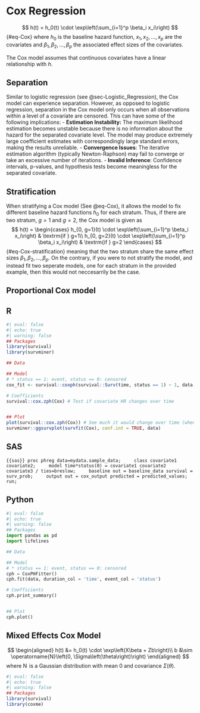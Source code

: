 # Cox Regression {#sec-Cox}

$$
h(t) = h_0(t) \cdot \exp\left(\sum_{i=1}^p \beta_i x_i\right)
$$ {#eq-Cox}
where $h_0$ is the baseline hazard function, $x_1,x_2,\dots,x_p$ are the covariates and $\beta_1,\beta_2,\dots,\beta_p$ the associated effect sizes of the covariates.

The Cox model assumes that continuous covariates have a linear relationship with $h$.

## Separation
Similar to logistic regression (see @sec-Logistic_Regression), the Cox model can experience separation. However, as opposed to logistic regression, separation in the Cox model only occurs when all observations within a level of a covariate are censored. This can have some of the following implications:
- **Estimation Instability:** The maximum likelihood estimation becomes unstable because there is no information about the hazard for the separated covariate level. The model may produce extremely large coefficient estimates with correspondingly large standard errors, making the results unreliable.
- **Convergence Issues**: The iterative estimation algorithm (typically Newton-Raphson) may fail to converge or take an excessive number of iterations.
- **Invalid Inference**: Confidence intervals, p-values, and hypothesis tests become meaningless for the separated covariate.

## Stratification
When stratifying a Cox model (See @eq-Cox), it allows the model to fix different baseline hazard functions $h_0$ for each stratum. Thus, if there are two stratum, $g=1$ and $g=2$, the Cox model is given as
$$
h(t) = \begin{cases}
    h_{0, g=1}(t) \cdot \exp\left(\sum_{i=1}^p \beta_i x_i\right) & \textrm{if } g=1\\
    h_{0, g=2}(t) \cdot \exp\left(\sum_{i=1}^p \beta_i x_i\right) & \textrm{if } g=2
\end{cases}
$$ {#eq-Cox-stratification}
meaning that the two stratum share the same effect sizes $\beta_1,\beta_2,\dots,\beta_p$. On the contrary, if you were to not stratify the model, and instead fit two seperate models, one for each stratum in the provided example, then this would not neccesarrily be the case.

:::{#exm-Cox}
## Proportional Cox model
:::{.panel-tabset}
## R
```r
#| eval: false
#| echo: true
#| warning: false
## Packages
library(survival)
library(survminer)

## Data

## Model
# * status == 1: event, status == 0: censored
cox_fit <- survival::coxph(survival::Surv(time, status == 1) ~ 1, data, ties = "breslow")

# Coefficients
survival::cox.zph(Cox) # Test if covariate HR changes over time


## Plot
plot(survival::cox.zph(Cox)) # See much it would change over time (when y=0, it would not change)
survminer::ggsurvplot(survfit(Cox), conf.int = TRUE, data)
```

## SAS
```{{sas}}
proc phreg data=mydata.sample_data;
    class covariate1 covariate2;
    model time*status(0) = covariate1 covariate2 covariate3 / ties=breslow;
    baseline out = baseline_data survival = surv_prob;
    output out = cox_output predicted = predicted_values;
run;
```

## Python
```python
#| eval: false
#| echo: true
#| warning: false
## Packages
import pandas as pd
import lifelines

## Data

## Model
# * status == 1: event, status == 0: censored
cph = CoxPHFitter()
cph.fit(data, duration_col = 'time', event_col = 'status')

# Coefficients
cph.print_summary()


## Plot
cph.plot()
```
:::
:::

## Mixed Effects Cox Model
$$
\begin{aligned}
    h(t) &= h_0(t) \cdot \exp\left(X\beta + Zb\right)\\
    b &\sim \operatorname{N}\left(0, \Sigma\left(\theta\right)\right)
\end{aligned}
$$
where $\operatorname{N}$ is a Gaussian distribution with mean $0$ and covariance $\Sigma(\theta)$. 

```r
#| eval: false
#| echo: true
#| warning: false
## Packages
library(survival)
library(coxme)
```